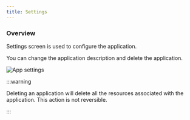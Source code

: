 ```yaml
---
title: Settings
---
```


### Overview

Settings screen is used to configure the application.

You can change the application description and delete the application.

<img src="/img/app-settings.png" alt="App settings" className="image" />

:::warning

Deleting an application will delete all the resources associated with the application. This action is not reversible.

:::
